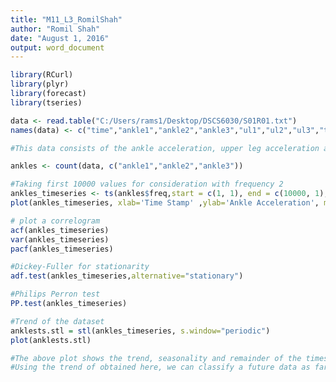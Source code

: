 ```yaml
---
title: "M11_L3_RomilShah"
author: "Romil Shah"
date: "August 1, 2016"
output: word_document
---
```


```r
library(RCurl)
library(plyr)
library(forecast)
library(tseries)

data <- read.table("C:/Users/rams1/Desktop/DSCS6030/S01R01.txt")
names(data) <- c("time","ankle1","ankle2","ankle3","ul1","ul2","ul3","ta1","ta2","ta3","labels")

#This data consists of the ankle acceleration, upper leg acceleration and trunk acceleration with different subjects who are either healthy or have parkisons disease. This is a time series data which I am using in my project. Here I am using the information of a parkisons patient where the ankle data will be used to analyse using ARIMA models.

ankles <- count(data, c("ankle1","ankle2","ankle3"))

#Taking first 10000 values for consideration with frequency 2
ankles_timeseries <- ts(ankles$freq,start = c(1, 1), end = c(10000, 1), frequency = 2)   
plot(ankles_timeseries, xlab='Time Stamp' ,ylab='Ankle Acceleration', main='Ankle Acceleration')

# plot a correlogram
acf(ankles_timeseries)
var(ankles_timeseries)
pacf(ankles_timeseries)

#Dickey-Fuller for stationarity
adf.test(ankles_timeseries,alternative="stationary")

#Philips Perron test
PP.test(ankles_timeseries)

#Trend of the dataset
anklests.stl = stl(ankles_timeseries, s.window="periodic")
plot(anklests.stl)

#The above plot shows the trend, seasonality and remainder of the timeseries. In this particular dataset, as there are acceleration values of the ankles and thighs, a trend is observed in the diseased and healthy patients. This helps in the further analysis and classification of the patients as healthy or parkinsons patients based on the trend observed in the data.
#Using the trend of obtained here, we can classify a future data as far as this dataset is concerned.
```

